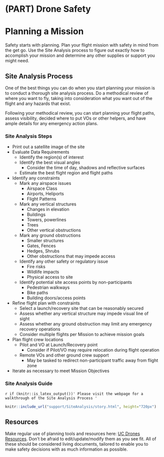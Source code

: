 # (PART) Drone Safety {-}

# Planning a Mission {#ch-mission}

Safety starts with planning.  Plan your flight mission with safety in mind from the get go.  Use the Site Analysis process to figure out exactly how to accomplish your mission and determine any other supplies or support you might need.


## Site Analysis Process
One of the best things you can do when you start planning your mission is to conduct a thorough site analysis process.  Do a methodical review of where you want to fly, taking into consideration what you want out of the flight and any hazards that exist.  

Following your methodical review, you can start planning your flight paths, assess visibility, decided where to put VOs or other helpers, and have ample details for any emergency action plans.

### Site Analysis Steps
- Print out a satellite image of the site
- Evaluate Data Requirements
    - Identify the region(s) of interest
    - Identify the best visual angles
        - Consider the time of day, shadows and reflective surfaces
    - Estimate the best flight region and flight paths
- Identify any constraints
    - Mark any airspace issues
        - Airspace Class
        - Airports, Heliports
        - Flight Patterns
    - Mark any vertical structures
        - Changes in elevation
        - Buildings
        - Towers, powerlines
        - Trees
        - Other vertical obstructions
    - Mark any ground obstructions
        - Smaller structures
        - Gates, Fences
        - Hedges, Shrubs
        - Other obstructions that may impede access
    - Identify any other safety or regulatory issue
        - Fire risks
        - Wildlife impacts
        - Physical access to site
    - Identify potential site access points by non-participants
        - Pedestrian walkways
        - Bike paths
        - Building doors/access points
- Refine flight plan with constraints
    - Select a launch/recovery site that can be reasonably secured
    - Assess whether any vertical structure may impede visual line of sight
    - Assess whether any ground obstruction may limit any emergency recovery operations
    - Consider multiple flights per Mission to achieve mission goals
- Plan flight crew locations
    - Pilot and VO at Launch/Recovery point
        - Consider if Pilot/VO may require relocation during flight operation 
    - Remote VOs and other ground crew support
        - May be tasked to redirect non-participant traffic away from flight zone
- Iterate as necessary to meet Mission Objectives

### Site Analysis Guide

`r if (knitr::is_latex_output())'
Please visit the webpage for a walkthrough of the Site Analysis Process
'`

```r
knitr::include_url("support/SiteAnalysis/story.html", height="720px")
```

## Resources

Make regular use of planning tools and resources here: [UC Drones Resources](https://ucdrones.github.io/ch-resources.html).  Don't be afraid to edit/update/modify them as you see fit.  All of these should be considered living documents, tailored to enable you to make safety decisions with as much information as possible.
